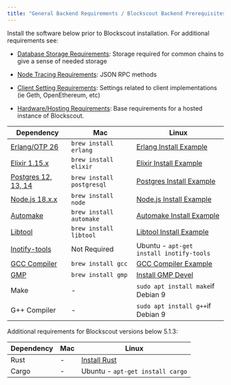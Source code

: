 ```yaml
---
title: "General Backend Requirements / Blockscout Backend Prerequisites"
---
```


<Tip>
Install the software below prior to Blockscout installation. For additional requirements see:

* [Database Storage Requirements](/setup/requirements/database-storage-requirements): Storage required for common chains to give a sense of needed storage

* [Node Tracing Requirements](/setup/requirements/node-tracing-json-rpc-requirements): JSON RPC methods

* [Client Setting Requirements](/setup/requirements/client-settings): Settings related to client implementations (ie Geth, OpenEthereum, etc)

* [Hardware/Hosting Requirements](/setup/requirements/resource-requirements): Base requirements for a hosted instance of Blockscout.

</Tip>

| Dependency                                                       | Mac                       | Linux                                                                                                                                                           |
| ---------------------------------------------------------------- | ------------------------- | --------------------------------------------------------------------------------------------------------------------------------------------------------------- |
| [Erlang/OTP 26](https://github.com/erlang/otp)                   | `brew install erlang`     | [Erlang Install Example](https://github.com/poanetwork/blockscout-terraform/blob/33f68e816e36dc2fb055911fa0372531f0e956e7/modules/stack/libexec/init.sh#L134)   |
| [Elixir 1.15.x](https://elixir-lang.org/)                        | `brew install elixir`     | [Elixir Install Example](https://github.com/poanetwork/blockscout-terraform/blob/33f68e816e36dc2fb055911fa0372531f0e956e7/modules/stack/libexec/init.sh#L138)   |
| [Postgres 12, 13, 14](https://www.postgresql.org/)               | `brew install postgresql` | [Postgres Install Example](https://github.com/poanetwork/blockscout-terraform/blob/33f68e816e36dc2fb055911fa0372531f0e956e7/modules/stack/libexec/init.sh#L187) |
| [Node.js 18.x.x](https://nodejs.org/en/)                         | `brew install node`       | [Node.js Install Example](https://github.com/poanetwork/blockscout-terraform/blob/33f68e816e36dc2fb055911fa0372531f0e956e7/modules/stack/libexec/init.sh#L66)   |
| [Automake](https://www.gnu.org/software/automake/)               | `brew install automake`   | [Automake Install Example](https://github.com/poanetwork/blockscout-terraform/blob/33f68e816e36dc2fb055911fa0372531f0e956e7/modules/stack/libexec/init.sh#L72)  |
| [Libtool](https://www.gnu.org/software/libtool/)                 | `brew install libtool`    | [Libtool Install Example](https://github.com/poanetwork/blockscout-terraform/blob/33f68e816e36dc2fb055911fa0372531f0e956e7/modules/stack/libexec/init.sh#L62)   |
| [Inotify-tools](https://github.com/rvoicilas/inotify-tools/wiki) | Not Required              | Ubuntu - `apt-get install inotify-tools`                                                                                                                        |
| [GCC Compiler](https://gcc.gnu.org/)                             | `brew install gcc`        | [GCC Compiler Example](https://github.com/poanetwork/blockscout-terraform/blob/33f68e816e36dc2fb055911fa0372531f0e956e7/modules/stack/libexec/init.sh#L70)      |
| [GMP](https://gmplib.org/)                                       | `brew install gmp`        | [Install GMP Devel](https://github.com/poanetwork/blockscout-terraform/blob/33f68e816e36dc2fb055911fa0372531f0e956e7/modules/stack/libexec/init.sh#L74)         |
| Make                                                             | -                         | `sudo apt install make`if Debian 9                                                                                                                              |
| G++ Compiler                                                     | -                         | `sudo apt install g++`if Debian 9                                                                                                                               |

Additional requirements for Blockscout versions below 5.1.3:

| Dependency | Mac | Linux                                                   |
| ---------- | --- | ------------------------------------------------------- |
| Rust       | -   | [Install Rust](https://www.rust-lang.org/tools/install) |
| Cargo      | -   | Ubuntu - `apt-get install cargo`                        |


